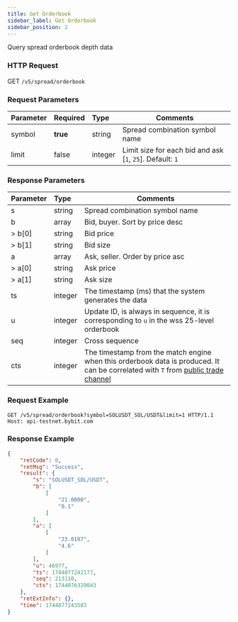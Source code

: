 ```yaml
---
title: Get Orderbook
sidebar_label: Get Orderbook
sidebar_position: 2
---
```


Query spread orderbook depth data

### HTTP Request
GET `/v5/spread/orderbook`

### Request Parameters
| Parameter | Required | Type | Comments|
|:----- |:-------|:-----|------ |
|symbol |**true** |string |Spread combination symbol name|
|limit |false |integer |Limit size for each bid and ask [`1`, `25`]. Default: `1`|

### Response Parameters
| Parameter | Type | Comments|
|:----- |:-----|----- |
|s |string |Spread combination symbol name|
|b |array |Bid, buyer. Sort by price desc |
|> b[0] |string |Bid price |
|> b[1] |string |Bid size |
|a |array |Ask, seller. Order by price asc |
|> a[0] |string |Ask price |
|> a[1] |string |Ask size |
|ts |integer |The timestamp (ms) that the system generates the data |
|u |integer |Update ID, is always in sequence, it is corresponding to `u` in the wss 25-level orderbook|
|seq |integer |Cross sequence|
|cts |integer |The timestamp from the match engine when this orderbook data is produced. It can be correlated with `T` from [public trade channel](../websocket/public/trade#)|

### Request Example

```http
GET /v5/spread/orderbook?symbol=SOLUSDT_SOL/USDT&limit=1 HTTP/1.1
Host: api-testnet.bybit.com
```

### Response Example

```json
{
    "retCode": 0,
    "retMsg": "Success",
    "result": {
        "s": "SOLUSDT_SOL/USDT",
        "b": [
            [
                "21.0000",
                "0.1"
            ]
        ],
        "a": [
            [
                "23.0107",
                "4.6"
            ]
        ],
        "u": 46977,
        "ts": 1744077242177,
        "seq": 213110,
        "cts": 1744076329043
    },
    "retExtInfo": {},
    "time": 1744077243583
}
```
